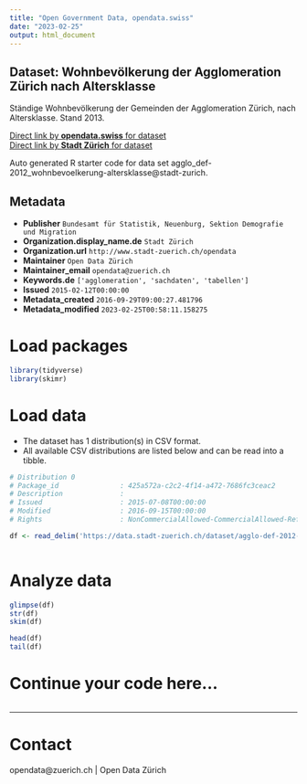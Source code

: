 ```yaml
---
title: "Open Government Data, opendata.swiss"
date: "2023-02-25"
output: html_document
---
```


## Dataset: Wohnbevölkerung der Agglomeration Zürich nach Altersklasse

Ständige Wohnbevölkerung der Gemeinden der Agglomeration Zürich, nach Altersklasse. Stand 2013.

[Direct link by **opendata.swiss** for dataset](https://opendata.swiss/de/dataset/wohnbevolkerung-der-agglomeration-zurich-nach-altersklasse)<br>
[Direct link by **Stadt Zürich** for dataset](https://data.stadt-zuerich.ch/dataset/agglo-def-2012-wohnbevoelkerung-altersklasse)

Auto generated R starter code for data set agglo_def-2012_wohnbevoelkerung-altersklasse@stadt-zurich.

## Metadata

- **Publisher** `Bundesamt für Statistik, Neuenburg, Sektion Demografie und Migration`
- **Organization.display_name.de** `Stadt Zürich`
- **Organization.url** `http://www.stadt-zuerich.ch/opendata`
- **Maintainer** `Open Data Zürich`
- **Maintainer_email** `opendata@zuerich.ch`
- **Keywords.de** `['agglomeration', 'sachdaten', 'tabellen']`
- **Issued** `2015-02-12T00:00:00`
- **Metadata_created** `2016-09-29T09:00:27.481796`
- **Metadata_modified** `2023-02-25T00:58:11.158275`


# Load packages

```r

library(tidyverse)
library(skimr)

```

# Load data

-   The dataset has 1 distribution(s) in CSV format.
-   All available CSV distributions are listed below and can be read into a tibble.

```r

# Distribution 0
# Package_id               : 425a572a-c2c2-4f14-a472-7686fc3ceac2
# Description              : 
# Issued                   : 2015-07-08T00:00:00
# Modified                 : 2016-09-15T00:00:00
# Rights                   : NonCommercialAllowed-CommercialAllowed-ReferenceNotRequired

df <- read_delim('https://data.stadt-zuerich.ch/dataset/agglo-def-2012-wohnbevoelkerung-altersklasse/download/agglomeration-zuerich-def2012_altersklassen_2013.csv')



```

# Analyze data

```r

glimpse(df)
str(df)
skim(df)

head(df)
tail(df)

```

# Continue your code here...

```r

```

------------------------------------------------------------------------

# Contact

opendata@zuerich.ch | Open Data Zürich
